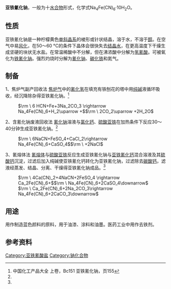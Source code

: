 {{chembox
| Reference = <ref>[http://siri.org/msds/f2/bdn/bdnqc.html 亚铁氰化钠的MSDS] {{webarchive|url=https://web.archive.org/web/20100517032546/http://siri.org/msds/f2/bdn/bdnqc.html |date=2010-05-17 }}</ref>
| Name = 亚铁氰化钠
| ImageFile = sodium ferrocyanide.png
| ImageSize = 200px
| IUPACName = Tetrasodium [hexacyanoferrate(II)]
| OtherNames = 黄血盐钠<br />黄血盐
| Section1 = {{Chembox Identifiers
| CASNo_Ref = {{cascite|correct|??}}
| CASNo = 13601-19-9
| EINECS = 237-081-9
| PubChem = 26129
| RTECS = 
| InChI = 1S/6CN.Fe.4Na/c6*1-2;;;;;/q6*-1;+2;4*+1
| SMILES = [C-]#N.[C-]#N.[C-]#N.[C-]#N.[C-]#N.[C-]#N.[Na+].[Na+].[Na+].[Na+].[Fe+2] 
 }}
| Section2 = {{Chembox Properties
| Formula = Na<sub>4</sub>Fe(CN)<sub>6</sub>
| MolarMass = 303.91
| Appearance = 黄色晶体
| Density = 1.458 g/cm<sup>3</sup><ref name="BGIA GESTIS">{{GESTIS
| Name  = Natriumhexacyanidoferrat(II)
| ZVG   = 4140
| CAS   = 13601-19-9
| Datum = 2.9.2007
}}</ref>
| Solubility = 18 g/100 mL
| MeltingPt = 435 °C (分解)
| BoilingPt =
 }}
| Section3 = {{Chembox Structure
| Coordination =
| CrystalStruct = [[单斜晶系|单斜晶系]]
 }}
| Section7 = {{Chembox Hazards
| MainHazards =
| RPhrases =
| SPhrases =
 }}
| Section8 = {{Chembox Related
| OtherAnions = [[铁氰化钠|铁氰化钠]]
 }}
}}

'''亚铁氰化钠'''，一般为十[[水合物|水合物]]形式，化学式Na<sub>4</sub>Fe(CN)<sub>6</sub>·10H<sub>2</sub>O。

== 性质 ==

亚铁氰化钠是一种柠檬黄色[[单斜晶系|单斜晶系]]的棱形或针状结晶，溶于水，不溶于[[醇|醇]]。在空气中易[[风化|风化]]，在50～60 °C的条件下晶体会很快失去[[结晶水|结晶水]]，在更高温度下干燥生成坚硬的块状无水盐。在常温稀酸中不分解，但在沸浓酸中分解为[[氢氰酸|氢氰酸]]。可被氧化为[[铁氰化钠|铁氰化钠]]。强烈灼烧时分解为[[氰化钠|氰化钠]]、[[渗碳体|碳化铁]]和氮气。

== 制备 ==

1、焦炉气副产回收法 [[焦炉气|焦炉气]]中的[[氰化氢|氰化氢]]在填充有铁刨花的塔中用[[纯碱|纯碱]]液循环吸收，经沉降除杂得亚铁氰化钠。<ref name="zghg">中国化工产品大全 上卷，Bc151 亚铁氰化钠，页155</ref>

: <math>\rm \ 6 HCN+Fe+3Na_2CO_3 \rightarrow Na_4Fe(CN)_6+H_2\uparrow + </math><math>\rm \ 2CO_2\uparrow +2H_2O</math>

2、含氰化钠废液回收法 [[氰化钠|氰化钠]]溶液与[[氯化钙|氯化钙]]、[[硫酸亚铁|硫酸亚铁]]在加热条件下反应30～40分钟生成亚铁氰化钠。<ref name="zghg" />

: <math>\rm \ 6NaCN+FeSO_4+CaCl_2\rightarrow Na_4Fe(CN)_6+CaSO_4</math><math>\rm \ +2NaCl</math>

3、氰熔体法 [[氰熔体|氰熔体]]与[[硫酸亚铁|硫酸亚铁]]反应生成亚铁氰化钠与[[亚铁氰化钙|亚铁氰化钙]]混合溶液及其[[硫酸钙|硫酸钙]]沉淀，过滤后加入纯碱使亚铁氰化钙转化为亚铁氰化钠，过滤除去[[碳酸钙|碳酸钙]]，滤液经蒸发、结晶、分离、干燥得亚铁氰化钠成品。<ref name="zghg" />

: <math>\rm \ 4Ca(CN)_2+4NaCN+2FeSO_4 \rightarrow Ca_2Fe(CN)_6+</math><math>\rm \ Na_4Fe(CN)_6+2CaSO_4\downarrow</math>
: <math>\rm \ Ca_2Fe(CN)_6+2Na_2CO_3\rightarrow Na_4Fe(CN)_6+2CaCO_3\downarrow</math>

== 用途 ==

用作制造蓝色颜料的原料，用于油漆、涂料和油墨。医药工业中用作去铁剂。

== 参考资料 ==
{{reflist}}
{{钠化合物}}
{{铁化合物}}
{{铁氰酸盐}}
[[Category:亚铁氰酸盐|Category:亚铁氰酸盐]]
[[Category:钠化合物|Category:钠化合物]]